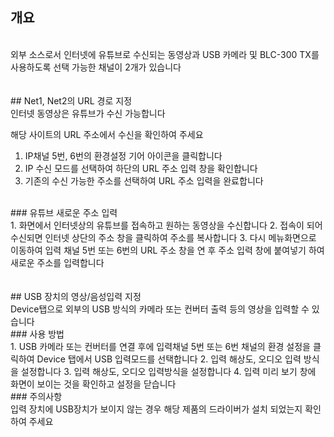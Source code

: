## 개요
<br/>
외부 소스로서 인터넷에 유튜브로 수신되는 동영상과 USB 카메라 및 BLC-300 TX를 사용하도록 선택 가능한 채널이 2개가 있습니다
<br/>
<br/>
<br/>
## Net1, Net2의 URL 경로 지정
<br/>
인터넷 동영상은 유튜브가 수신 가능합니다

해당 사이트의 URL 주소에서 수신을 확인하여 주세요

1. IP채널 5번, 6번의 환경설정 기어 아이콘을 클릭합니다
2. IP 수신 모드를 선택하여 하단의 URL 주소 입력 창을 확인합니다
3. 기존의 수신 가능한 주소를 선택하여 URL 주소 입력을 완료합니다
<br/>
### 유튜브 새로운 주소 입력
<br/>
1. 화면에서 인터넷상의 유튜브를 접속하고 원하는 동영상을 수신합니다
2. 접속이 되어 수신되면 인터넷 상단의 주소 창을 클릭하여 주소를 복사합니다
3. 다시 메뉴화면으로 이동하여 입력 채널 5번 또는 6번의 URL 주소 창을 연 후 주소 입력 창에 붙여넣기 하여 새로운 주소를 입력합니다
<br/>
<br/>
<br/>
## USB 장치의 영상/음성입력 지정
<br/>
Device탭으로 외부의 USB 방식의 카메라 또는 컨버터 출력 등의 영상을 입력할 수 있습니다
<br/>
### 사용 방법
<br/>
1. USB 카메라 또는 컨버터를 연결 후에 입력채널 5번 또는 6번 채널의 환경 설정을 클릭하여 Device 탭에서 USB 입력모드를 선택합니다
2. 입력 해상도, 오디오 입력 방식을 설정합니다
3. 입력 해상도, 오디오 입력방식을 설정합니다
4. 입력 미리 보기 창에 화면이 보이는 것을 확인하고 설정을 닫습니다
<br/>
### 주의사항
<br/>
입력 장치에 USB장치가 보이지 않는 경우 해당 제품의 드라이버가 설치 되었는지 확인하여 주세요